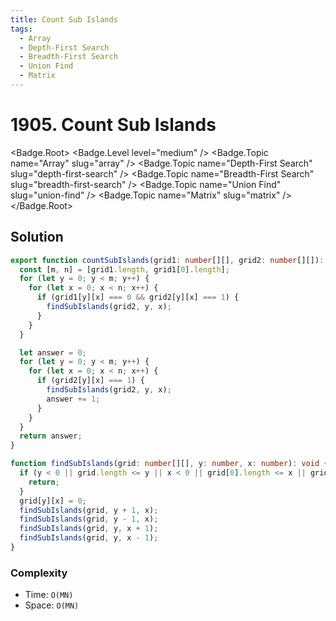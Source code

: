 ```yaml
---
title: Count Sub Islands
tags:
  - Array
  - Depth-First Search
  - Breadth-First Search
  - Union Find
  - Matrix
---
```


# 1905. Count Sub Islands

<Badge.Root>
  <Badge.Level level="medium" />
  <Badge.Topic name="Array" slug="array" />
  <Badge.Topic name="Depth-First Search" slug="depth-first-search" />
  <Badge.Topic name="Breadth-First Search" slug="breadth-first-search" />
  <Badge.Topic name="Union Find" slug="union-find" />
  <Badge.Topic name="Matrix" slug="matrix" />
</Badge.Root>

## Solution

```typescript filename="solution.ts" copy
export function countSubIslands(grid1: number[][], grid2: number[][]): number {
  const [m, n] = [grid1.length, grid1[0].length];
  for (let y = 0; y < m; y++) {
    for (let x = 0; x < n; x++) {
      if (grid1[y][x] === 0 && grid2[y][x] === 1) {
        findSubIslands(grid2, y, x);
      }
    }
  }

  let answer = 0;
  for (let y = 0; y < m; y++) {
    for (let x = 0; x < n; x++) {
      if (grid2[y][x] === 1) {
        findSubIslands(grid2, y, x);
        answer += 1;
      }
    }
  }
  return answer;
}

function findSubIslands(grid: number[][], y: number, x: number): void {
  if (y < 0 || grid.length <= y || x < 0 || grid[0].length <= x || grid[y][x] === 0) {
    return;
  }
  grid[y][x] = 0;
  findSubIslands(grid, y + 1, x);
  findSubIslands(grid, y - 1, x);
  findSubIslands(grid, y, x + 1);
  findSubIslands(grid, y, x - 1);
}
```

### Complexity

- Time: `O(MN)`
- Space: `O(MN)`

<ProblemLink
  codingSite="leetcode"
  href="https://leetcode.com/problems/count-sub-islands"
  title="Count Sub Islands"
/>
